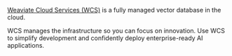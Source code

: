 [Weaviate Cloud Services (WCS)](https://console.weaviate.cloud/) is a fully managed vector database in the cloud.

WCS manages the infrastructure so you can focus on innovation. Use WCS to simplify development and confidently deploy enterprise-ready AI applications.
